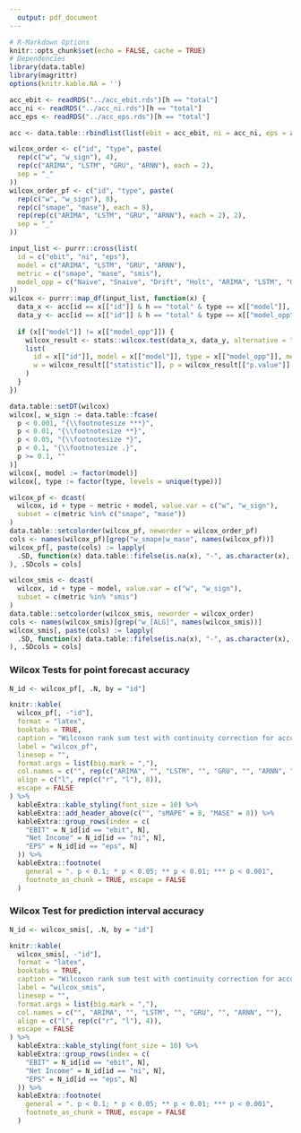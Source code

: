 ```yaml
---
  output: pdf_document
---
```


```r
# R-Markdown Options
knitr::opts_chunk$set(echo = FALSE, cache = TRUE)
# Dependencies
library(data.table)
library(magrittr)
options(knitr.kable.NA = '')
```

```r
acc_ebit <- readRDS("../acc_ebit.rds")[h == "total"]
acc_ni <- readRDS("../acc_ni.rds")[h == "total"]
acc_eps <- readRDS("../acc_eps.rds")[h == "total"]

acc <- data.table::rbindlist(list(ebit = acc_ebit, ni = acc_ni, eps = acc_eps), idcol = "id")

wilcox_order <- c("id", "type", paste(
  rep(c("w", "w_sign"), 4),
  rep(c("ARIMA", "LSTM", "GRU", "ARNN"), each = 2), 
  sep = "_"
))
wilcox_order_pf <- c("id", "type", paste(
  rep(c("w", "w_sign"), 8), 
  rep(c("smape", "mase"), each = 8), 
  rep(rep(c("ARIMA", "LSTM", "GRU", "ARNN"), each = 2), 2), 
  sep = "_"
))

input_list <- purrr::cross(list(
  id = c("ebit", "ni", "eps"),
  model = c("ARIMA", "LSTM", "GRU", "ARNN"), 
  metric = c("smape", "mase", "smis"),
  model_opp = c("Naive", "Snaive", "Drift", "Holt", "ARIMA", "LSTM", "GRU")
))
wilcox <- purrr::map_df(input_list, function(x) {
  data_x <- acc[id == x[["id"]] & h == "total" & type == x[["model"]], get(x[["metric"]])]
  data_y <- acc[id == x[["id"]] & h == "total" & type == x[["model_opp"]], get(x[["metric"]])]
  
  if (x[["model"]] != x[["model_opp"]]) {
    wilcox_result <- stats::wilcox.test(data_x, data_y, alternative = "less")
    list(
      id = x[["id"]], model = x[["model"]], type = x[["model_opp"]], metric = x[["metric"]],
      w = wilcox_result[["statistic"]], p = wilcox_result[["p.value"]]
    )
  }
})

data.table::setDT(wilcox)
wilcox[, w_sign := data.table::fcase(
  p < 0.001, "{\\footnotesize ***}",
  p < 0.01, "{\\footnotesize **}",
  p < 0.05, "{\\footnotesize *}",
  p < 0.1, "{\\footnotesize .}",
  p >= 0.1, ""
)]
wilcox[, model := factor(model)]
wilcox[, type := factor(type, levels = unique(type))]

wilcox_pf <- dcast(
  wilcox, id + type ~ metric + model, value.var = c("w", "w_sign"),
  subset = c(metric %in% c("smape", "mase"))
)
data.table::setcolorder(wilcox_pf, neworder = wilcox_order_pf)
cols <- names(wilcox_pf)[grep("w_smape|w_mase", names(wilcox_pf))]
wilcox_pf[, paste(cols) := lapply(
  .SD, function(x) data.table::fifelse(is.na(x), "-", as.character(x), "-")
), .SDcols = cols]

wilcox_smis <- dcast(
  wilcox, id + type ~ model, value.var = c("w", "w_sign"), 
  subset = c(metric %in% "smis")
)
data.table::setcolorder(wilcox_smis, neworder = wilcox_order)
cols <- names(wilcox_smis)[grep("w_[ALG]", names(wilcox_smis))]
wilcox_smis[, paste(cols) := lapply(
  .SD, function(x) data.table::fifelse(is.na(x), "-", as.character(x), "-")
), .SDcols = cols]
```

### Wilcox Tests for point forecast accuracy

```r
N_id <- wilcox_pf[, .N, by = "id"]

knitr::kable(
  wilcox_pf[, -"id"],
  format = "latex",
  booktabs = TRUE,
  caption = "Wilcoxon rank sum test with continuity correction for accuracy measured by sMAPE and MASE.",
  label = "wilcox_pf",
  linesep = "",
  format.args = list(big.mark = ","),
  col.names = c("", rep(c("ARIMA", "", "LSTM", "", "GRU", "", "ARNN", ""), 2)),
  align = c("l", rep(c("r", "l"), 8)),
  escape = FALSE
) %>%
  kableExtra::kable_styling(font_size = 10) %>%
  kableExtra::add_header_above(c("", "sMAPE" = 8, "MASE" = 8)) %>% 
  kableExtra::group_rows(index = c(
    "EBIT" = N_id[id == "ebit", N], 
    "Net Income" = N_id[id == "ni", N], 
    "EPS" = N_id[id == "eps", N]
  )) %>% 
  kableExtra::footnote(
    general = ". p < 0.1; * p < 0.05; ** p < 0.01; *** p < 0.001",
    footnote_as_chunk = TRUE, escape = FALSE
  )
```

### Wilcox Test for prediction interval accuracy

```r
N_id <- wilcox_smis[, .N, by = "id"]

knitr::kable(
  wilcox_smis[, -"id"],
  format = "latex",
  booktabs = TRUE,
  caption = "Wilcoxon rank sum test with continuity correction for accuracy measured by sMIS.",
  label = "wilcox_smis",
  linesep = "",
  format.args = list(big.mark = ","),
  col.names = c("", "ARIMA", "", "LSTM", "", "GRU", "", "ARNN", ""),
  align = c("l", rep(c("r", "l"), 4)),
  escape = FALSE
) %>%
  kableExtra::kable_styling(font_size = 10) %>%
  kableExtra::group_rows(index = c(
    "EBIT" = N_id[id == "ebit", N], 
    "Net Income" = N_id[id == "ni", N], 
    "EPS" = N_id[id == "eps", N]
  )) %>% 
  kableExtra::footnote(
    general = ". p < 0.1; * p < 0.05; ** p < 0.01; *** p < 0.001",
    footnote_as_chunk = TRUE, escape = FALSE
  )
```
